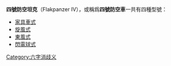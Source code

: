 '''四號防空坦克'''（Flakpanzer IV），或稱爲'''四號防空車'''一共有四種型號：
*[[家具車式防空坦克|家具車式]]
*[[旋風式防空坦克|旋風式]]
*[[東風式防空坦克|東風式]]
*[[閃電球式防空坦克|閃電球式]]

{{消歧義}}

[[Category:六字消歧义|Category:六字消歧义]]